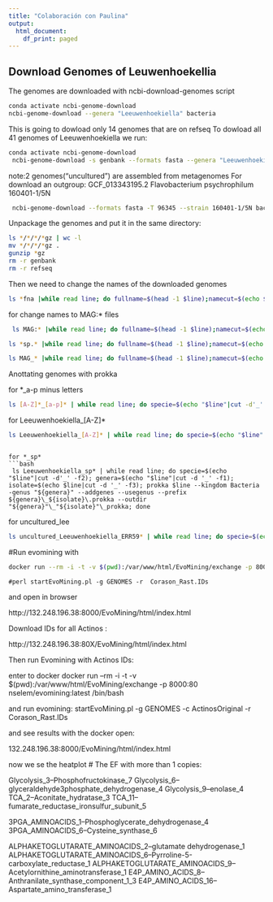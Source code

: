```yaml
---
title: "Colaboración con Paulina"
output:
  html_document:
    df_print: paged
---
```


## Download Genomes of Leuwenhoekellia

The genomes are downloaded with ncbi-download-genomes script

```bash
conda activate ncbi-genome-download
ncbi-genome-download --genera "Leeuwenhoekiella" bacteria
```
This is going to dowload only 14 genomes that are on refseq
To dowload all 41 genomes of Leeuwenhoekiella we run:
```bash
conda activate ncbi-genome-download
 ncbi-genome-download -s genbank --formats fasta --genera "Leeuwenhoekiella,uncultured Leeuwenhoekiella" bacteria
```
note:2 genomes("uncultured") are assembled from metagenomes
For download an outgroup:
GCF_013343195.2 Flavobacterium psychrophilum    160401-1/5N
```bash

 ncbi-genome-download --formats fasta -T 96345 --strain 160401-1/5N bacteria
```
Unpackage the genomes and put it in the same directory:
```bash
ls */*/*/*gz | wc -l
mv */*/*/*gz .
gunzip *gz
rm -r genbank
rm -r refseq
```
Then we need to change the names of the downloaded genomes

```bash
ls *fna |while read line; do fullname=$(head -1 $line);namecut=$(echo $fullname|cut -d ' ' -f2,3); string=${namecut// /_}; accesion=$(echo $line|cut -d'_' -f1,2|cut -d'.' -f1);newname=$(echo $string\_$accesion.fna);mv "${line}" "${newname}"; done

```
for change names to MAG:* files
```bash

 ls MAG:* |while read line; do fullname=$(head -1 $line);namecut=$(echo $fullname|cut -d ' ' -f3,6|cut -d '_' -f1); string=${namecut// /_}; accesion=$(echo $line|cut -d'_' -f4,5|cut -d'.' -f1);newname=$(echo $string\_$accesion.fna);mv "${line}" "${newname}"; done

```

```bash
ls *sp.* |while read line; do fullname=$(head -1 $line);namecut=$(echo $fullname|cut -d ' ' -f2,4); string=${namecut// /_}; accesion=$(echo $line|cut -d'_' -f3,4|cut -d'.' -f1);newname=$(echo $string\_$accesion.fna);mv "${line}" "${newname}"; done

ls MAG_* |while read line; do fullname=$(head -1 $line);namecut=$(echo $fullname|cut -d ' ' -f4,5,7|cut -d '_' -f1); string=${namecut// /_}; accesion=$(echo $line|cut -d'_' -f4,5|cut -d'.' -f1);newname=$(echo $string\_$accesion.fna);mv "${line}" "${newname}"; done

```
Anottating genomes with  prokka

for *_a-p minus letters
```bash
ls [A-Z]*_[a-p]* | while read line; do specie=$(echo "$line"|cut -d'_' -f2); genera=$(echo "$line"|cut -d '_' -f1); isolate=$(echo $line|cut -d '_' -f3,4|cut -d '.' -f1); prokka $line --kingdom Bacteria -genus "${genera}" -species "${specie}" --addgenes --usegenus --prefix ${genera}\_${specie}\_"${isolate}"\.prokka --outdir "${genera}"\_"${specie}"\_"${isolate}"\_prokka; done
```

for Leeuwenhoekiella_[A-Z]*
```bash
ls Leeuwenhoekiella_[A-Z]* | while read line; do specie=$(echo "$line"|cut -d'_' -f2); genera=$(echo "$line"|cut -d '_' -f1); isolate=$(echo $line|cut -d '_' -f3); prokka $line --kingdom Bacteria -genus "${genera}" --addgenes --usegenus --prefix ${genera}\_${specie}\.prokka --outdir "${genera}"\_"${specie}"\_prokka; done
```

```

for *_sp*
```bash
 ls Leeuwenhoekiella_sp* | while read line; do specie=$(echo "$line"|cut -d'_' -f2); genera=$(echo "$line"|cut -d '_' -f1); isolate=$(echo $line|cut -d '_' -f3); prokka $line --kingdom Bacteria -genus "${genera}" --addgenes --usegenus --prefix ${genera}\_${isolate}\.prokka --outdir "${genera}"\_"${isolate}"\_prokka; done

```
for uncultured_lee
```bash
ls uncultured_Leeuwenhoekiella_ERR59* | while read line; do specie=$(echo "$line"|cut -d'_' -f3); genera=$(echo "$line"|cut -d '_' -f2); isolate=$(echo $line|cut -d '_' -f1); prokka $line --kingdom Bacteria -genus "${genera}" --addgenes --usegenus --prefix ${genera}\_${specie}\_"${isolate}"\.prokka --outdir "${genera}"\_${specie}\_"${isolate}"\_prokka; done
```

#Run evomining with
```bash
docker run --rm -i -t -v $(pwd):/var/www/html/EvoMining/exchange -p 8000:80 nselem/evomining:latest /bin/bash
```

```docker
#perl startEvoMining.pl -g GENOMES -r  Corason_Rast.IDs
```

and open in browser

http://132.248.196.38:8000/EvoMining/html/index.html

Download IDs for all Actinos :

http://132.248.196.38:80X/EvoMining/html/index.html


Then run Evomining with Actinos IDs:

enter to docker 
 docker run --rm -i -t -v $(pwd):/var/www/html/EvoMining/exchange -p 8000:80 nselem/evomining:latest /bin/bash

and run evomining:
startEvoMining.pl -g GENOMES -c ActinosOriginal -r Corason_Rast.IDs

and see results with the docker open:

132.248.196.38:8000/EvoMining/html/index.html

now we se the heatplot
# The EF with more than 1 copies:

Glycolysis_3--Phosphofructokinase_7
Glycolysis_6--glyceraldehyde3phosphate_dehydrogenase_4
Glycolysis_9--enolase_4
TCA_2--Aconitate_hydratase_3
TCA_11--fumarate_reductase_ironsulfur_subunit_5

3PGA_AMINOACIDS_1--Phosphoglycerate_dehydrogenase_4
3PGA_AMINOACIDS_6--Cysteine_synthase_6

ALPHAKETOGLUTARATE_AMINOACIDS_2--glutamate dehydrogenase_1
ALPHAKETOGLUTARATE_AMINOACIDS_6--Pyrroline-5-carboxylate_reductase_1
ALPHAKETOGLUTARATE_AMINOACIDS_9--Acetylornithine_aminotransferase_1
E4P_AMINO_ACIDS_8--Anthranilate_synthase_component_1_3
E4P_AMINO_ACIDS_16--Aspartate_amino_transferase_1